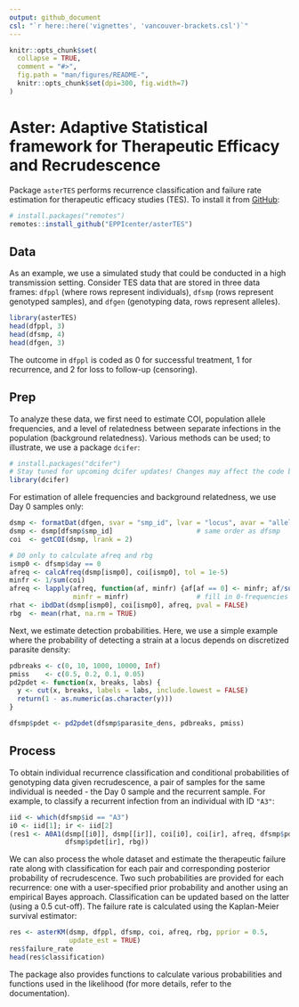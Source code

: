 ```yaml
---
output: github_document
csl: "`r here::here('vignettes', 'vancouver-brackets.csl')`"
---
```


<!-- README.md is generated from README.Rmd. Please edit that file -->

```r
knitr::opts_chunk$set(
  collapse = TRUE,
  comment = "#>",
  fig.path = "man/figures/README-",
  knitr::opts_chunk$set(dpi=300, fig.width=7)
)
```

# Aster: Adaptive Statistical framework for Therapeutic Efficacy and Recrudescence

Package `asterTES` performs recurrence classification and failure rate estimation for therapeutic efficacy studies (TES). To install it from [GitHub](https://github.com/):

``` r
# install.packages("remotes")
remotes::install_github("EPPIcenter/asterTES")
```

## Data

As an example, we use a simulated study that could be conducted in a high transmission setting. Consider TES data that are stored in three data frames: `dfppl` (where rows represent individuals), `dfsmp` (rows represent genotyped samples), and `dfgen` (genotyping data, rows represent alleles). 

```r
library(asterTES)
head(dfppl, 3)
head(dfsmp, 4)
head(dfgen, 3)
```
The outcome in `dfppl` is coded as 0 for successful treatment, 1 for recurrence, and 2 for loss to follow-up (censoring). 

## Prep

To analyze these data, we first need to estimate COI, population allele frequencies, and a level of relatedness between separate infections in the population (background relatedness). Various methods can be used; to illustrate, we use a package `dcifer`:

```r
# install.packages("dcifer")
# Stay tuned for upcoming dcifer updates! Changes may affect the code below
library(dcifer)
```

For estimation of allele frequencies and background relatedness, we use Day 0 samples only:

```r
dsmp <- formatDat(dfgen, svar = "smp_id", lvar = "locus", avar = "allele")
dsmp <- dsmp[dfsmp$smp_id]                     # same order as dfsmp
coi  <- getCOI(dsmp, lrank = 2)

# D0 only to calculate afreq and rbg
ismp0 <- dfsmp$day == 0
afreq <- calcAfreq(dsmp[ismp0], coi[ismp0], tol = 1e-5)
minfr <- 1/sum(coi)
afreq <- lapply(afreq, function(af, minfr) {af[af == 0] <- minfr; af/sum(af)},
                minfr = minfr)                 # fill in 0-frequencies
rhat <- ibdDat(dsmp[ismp0], coi[ismp0], afreq, pval = FALSE)
rbg  <- mean(rhat, na.rm = TRUE)
```

Next, we estimate detection probabilities. Here, we use a simple example where the probability of detecting a strain at a locus depends on discretized parasite density:

```r
pdbreaks <- c(0, 10, 1000, 10000, Inf)
pmiss    <- c(0.5, 0.2, 0.1, 0.05)
pd2pdet <- function(x, breaks, labs) {
  y <- cut(x, breaks, labels = labs, include.lowest = FALSE)
  return(1 - as.numeric(as.character(y)))
}

dfsmp$pdet <- pd2pdet(dfsmp$parasite_dens, pdbreaks, pmiss)
```

## Process

To obtain individual recurrence classification and conditional probabilities of genotyping data given recrudescence, a pair of samples for the same individual is needed - the Day 0 sample and the recurrent sample. For example, to classify a recurrent infection from an individual with ID `"A3"`:

```r
iid <- which(dfsmp$id == "A3")
i0 <- iid[1]; ir <- iid[2]
(res1 <- A0A1(dsmp[[i0]], dsmp[[ir]], coi[i0], coi[ir], afreq, dfsmp$pdet[i0],
              dfsmp$pdet[ir], rbg))
```

We can also process the whole dataset and estimate the therapeutic failure rate along with classification for each pair and corresponding posterior probability of recrudescence. Two such probabilities are provided for each recurrence: one with a user-specified prior probability and another using an empirical Bayes approach. Classification can be updated based on the latter (using a 0.5 cut-off). The failure rate is calculated using the Kaplan-Meier survival estimator:

```r
res <- asterKM(dsmp, dfppl, dfsmp, coi, afreq, rbg, pprior = 0.5, 
               update_est = TRUE)
res$failure_rate
head(res$classification)
```

The package also provides functions to calculate various probabilities and functions used in the likelihood (for more details, refer to the documentation).
